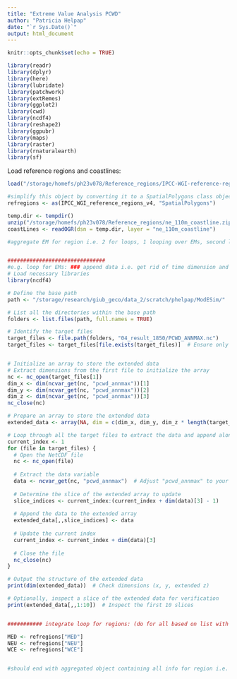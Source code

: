 ```yaml
---
title: "Extreme Value Analysis PCWD"
author: "Patricia Helpap"
date: "`r Sys.Date()`"
output: html_document
---
```


```r
knitr::opts_chunk$set(echo = TRUE)
```

```r
library(readr)
library(dplyr)
library(here)
library(lubridate)
library(patchwork)
library(extRemes)
library(ggplot2)
library(cwd)
library(ncdf4)
library(reshape2)
library(ggpubr)
library(maps)
library(raster)
library(rnaturalearth)
library(sf)
```

Load reference regions and coastlines:
```r
load("/storage/homefs/ph23v078/Reference_regions/IPCC-WGI-reference-regions-v4_R.rda", verbose = TRUE)

#simplify this object by converting it to a SpatialPolygons class object (i.e., only the polygons are retained and their attributes discarded):
refregions <- as(IPCC_WGI_reference_regions_v4, "SpatialPolygons")

temp.dir <- tempdir()
unzip("/storage/homefs/ph23v078/Reference_regions/ne_110m_coastline.zip", exdir = temp.dir)
coastLines <- readOGR(dsn = temp.dir, layer = "ne_110m_coastline")

```

```r
#aggregate EM for region i.e. 2 for loops, 1 looping over EMs, second looping over region, aggregating into one file


###############################
#e.g. loop for EMs: ### append data i.e. get rid of time dimension and just append to exisiting data
# Load necessary libraries
library(ncdf4)

# Define the base path
path <- "/storage/research/giub_geco/data_2/scratch/phelpap/ModESim/"

# List all the directories within the base path
folders <- list.files(path, full.names = TRUE)

# Identify the target files
target_files <- file.path(folders, "04_result_1850/PCWD_ANNMAX.nc")
target_files <- target_files[file.exists(target_files)]  # Ensure only existing files are included


# Initialize an array to store the extended data
# Extract dimensions from the first file to initialize the array
nc <- nc_open(target_files[1])
dim_x <- dim(ncvar_get(nc, "pcwd_annmax"))[1]
dim_y <- dim(ncvar_get(nc, "pcwd_annmax"))[2]
dim_z <- dim(ncvar_get(nc, "pcwd_annmax"))[3]
nc_close(nc)

# Prepare an array to store the extended data
extended_data <- array(NA, dim = c(dim_x, dim_y, dim_z * length(target_files)))

# Loop through all the target files to extract the data and append along the third dimension
current_index <- 1
for (file in target_files) {
  # Open the NetCDF file
  nc <- nc_open(file)
  
  # Extract the data variable
  data <- ncvar_get(nc, "pcwd_annmax")  # Adjust "pcwd_annmax" to your variable name
  
  # Determine the slice of the extended array to update
  slice_indices <- current_index:(current_index + dim(data)[3] - 1)
  
  # Append the data to the extended array
  extended_data[,,slice_indices] <- data
  
  # Update the current index
  current_index <- current_index + dim(data)[3]
  
  # Close the file
  nc_close(nc)
}

# Output the structure of the extended data
print(dim(extended_data))  # Check dimensions (x, y, extended z)

# Optionally, inspect a slice of the extended data for verification
print(extended_data[,,1:10])  # Inspect the first 10 slices


########### integrate loop for regions: (do for all based on list with all regions)

MED <- refregions["MED"]
NEU <- refregions["NEU"]
WCE <- refregions["WCE"]


#should end with aggregated object containing all info for region i.e. 160 values for second period region x20 for all EMs
```

